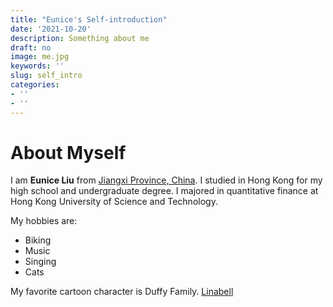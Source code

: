```yaml
---
title: "Eunice's Self-introduction"
date: '2021-10-20'
description: Something about me
draft: no
image: me.jpg
keywords: ''
slug: self_intro
categories:
- ''
- ''
---
```



# About Myself

I am **Eunice Liu** from [Jiangxi Province, China](https://en.wikipedia.org/wiki/Jiangxi). I studied in Hong Kong for my high school and undergraduate degree. I majored in quantitative finance at Hong Kong University of Science and Technology. 

My hobbies are:

- Biking
- Music
- Singing
- Cats

My favorite cartoon character is Duffy Family.
[Linabell](linabell.jpg)

